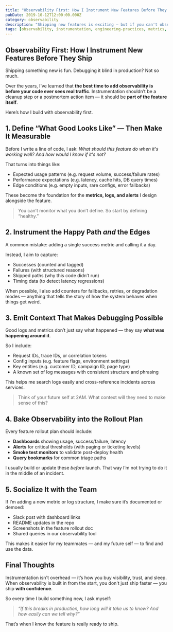 ```yaml
---
title: "Observability First: How I Instrument New Features Before They Ship"
pubDate: 2019-10-12T12:00:00.000Z
category: observability
description: "Shipping new features is exciting — but if you can't observe them, you're flying blind. Here's how I approach instrumentation before rollout, not after things go sideways."
tags: [observability, instrumentation, engineering-practices, metrics, debugging, devex]
---
```


## Observability First: How I Instrument New Features Before They Ship

Shipping something new is fun. Debugging it blind in production? Not so much.

Over the years, I’ve learned that **the best time to add observability is before your code ever sees real traffic**. Instrumentation shouldn’t be a cleanup step or a postmortem action item — it should be **part of the feature itself**.

Here’s how I build with observability first.


## 1. Define “What Good Looks Like” — Then Make It Measurable

Before I write a line of code, I ask: *What should this feature do when it's working well? And how would I know if it's not?*

That turns into things like:

- Expected usage patterns (e.g. request volume, success/failure rates)
- Performance expectations (e.g. latency, cache hits, DB query times)
- Edge conditions (e.g. empty inputs, rare configs, error fallbacks)

These become the foundation for the **metrics, logs, and alerts** I design alongside the feature.

> You can’t monitor what you don’t define. So start by defining “healthy.”


## 2. Instrument the Happy Path *and* the Edges

A common mistake: adding a single success metric and calling it a day.

Instead, I aim to capture:

- Successes (counted and tagged)
- Failures (with structured reasons)
- Skipped paths (why this code didn’t run)
- Timing data (to detect latency regressions)

When possible, I also add counters for fallbacks, retries, or degradation modes — anything that tells the story of how the system behaves when things get weird.


## 3. Emit Context That Makes Debugging Possible

Good logs and metrics don’t just say what happened — they say **what was happening around it**.

So I include:

- Request IDs, trace IDs, or correlation tokens
- Config inputs (e.g. feature flags, environment settings)
- Key entities (e.g. customer ID, campaign ID, page type)
- A known set of log messages with consistent structure and phrasing

This helps me search logs easily and cross-reference incidents across services.

> Think of your future self at 2AM. What context will they need to make sense of this?


## 4. Bake Observability into the Rollout Plan

Every feature rollout plan should include:

- **Dashboards** showing usage, success/failure, latency
- **Alerts** for critical thresholds (with paging or ticketing levels)
- **Smoke test monitors** to validate post-deploy health
- **Query bookmarks** for common triage paths

I usually build or update these *before* launch. That way I’m not trying to do it in the middle of an incident.


## 5. Socialize It with the Team

If I’m adding a new metric or log structure, I make sure it’s documented or demoed:

- Slack post with dashboard links
- README updates in the repo
- Screenshots in the feature rollout doc
- Shared queries in our observability tool

This makes it easier for my teammates — and my future self — to find and use the data.


## Final Thoughts

Instrumentation isn't overhead — it’s how you buy visibility, trust, and sleep. When observability is built in from the start, you don't just ship faster — you ship **with confidence**.

So every time I build something new, I ask myself:

> *“If this breaks in production, how long will it take us to know? And how easily can we tell why?”*

That’s when I know the feature is really ready to ship.
